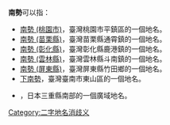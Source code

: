 '''南勢'''可以指：
* [[南勢_(桃園市)|南勢 (桃園市)]]，臺灣桃園市平鎮區的一個地名。
* [[南勢_(苗栗縣)|南勢 (苗栗縣)]]，臺灣苗栗縣通霄鎮的一個地名。
* [[南勢_(彰化縣)|南勢 (彰化縣)]]，臺灣彰化縣鹿港鎮的一個地名。
* [[南勢_(雲林縣)|南勢 (雲林縣)]]，臺灣雲林縣斗南鎮的一個地名。
* [[南勢_(屏東縣)|南勢 (屏東縣)]]，臺灣屏東縣竹田鄉的一個地名。
* [[下南勢|下南勢]]，臺灣臺南市東山區的一個地名。
* {{link-ja|南勢 (日本)|南勢}}，日本三重縣南部的一個廣域地名。

{{disambig}}
[[Category:二字地名消歧义|Category:二字地名消歧义]]